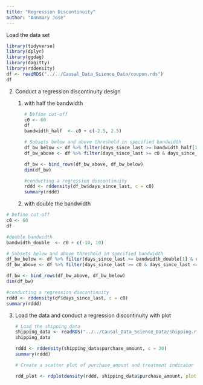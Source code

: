 ```yaml
---
title: "Regression Discontinuity"
author: "Annmary Jose"
---
```




Load the data set

```r
library(tidyverse)
library(dplyr)
library(ggdag)
library(dagitty)
library(rddensity)
df <- readRDS("../../Causal_Data_Science_Data/coupon.rds")
df
```

2.  Conduct a regression discontinuity design
    1.  with half the bandwidth

        ```r

        # Define cut-off
        c0 <- 60 
        df
        bandwidth_half  <- c0 + c(-2.5, 2.5)

        # Subsets below and above threshold in specified bandwidth
        df_bw_below <- df %>% filter(days_since_last >= bandwidth_half[1] & days_since_last < c0)
        df_bw_above <- df %>% filter(days_since_last >= c0 & days_since_last <= bandwidth_half[2])

        df_bw <- bind_rows(df_bw_above, df_bw_below)
        dim(df_bw)

        #conducting a regression discontinuity
        rddd <- rddensity(df_bw$days_since_last, c = c0)
        summary(rddd)

        ```

    2.  with double the bandwidth

```r
# Define cut-off
c0 <- 60 
df

#double bandwidth
bandwidth_double  <- c0 + c(-10, 10)

# Subsets below and above threshold in specified bandwidth
df_bw_below <- df %>% filter(days_since_last >= bandwidth_double[1] & days_since_last < c0)
df_bw_above <- df %>% filter(days_since_last >= c0 & days_since_last <= bandwidth_double[2])

df_bw <- bind_rows(df_bw_above, df_bw_below)
dim(df_bw)

#conducting a regression discontinuity
rddd <- rddensity(df$days_since_last, c = c0)
summary(rddd)


```

3.  Load the data and conduct a regression discontinuity with plot

    ```r
    # Load the shipping data
    shipping_data <- readRDS("../../Causal_Data_Science_Data/shipping.rds")
    shipping_data

    rddd <- rddensity(shipping_data$purchase_amount, c = 30)
    summary(rddd)

    # Create a scatter plot of purchase_amount and treatment indicator

    rdd_plot <- rdplotdensity(rddd, shipping_data$purchase_amount, plotN = 100)
    ```
